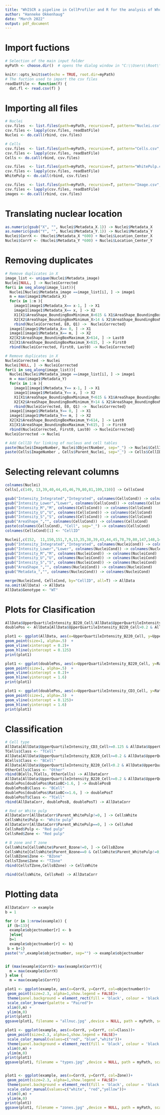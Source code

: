---
title: "WhISCR a pipeline in CellProfiler and R for the analysis of Whole-slide immunofluorescence image data"
author: "Hanneke Okkenhaug"
date: "March 2022"
output: pdf_document
---

# Import fuctions
```{r setup, include=FALSE}
# Selection of the main input folder 
myPath <- choose.dir()  # opens the dialog window in "C:\\Users\\Root\\Documents"

knitr::opts_knit$set(echo = TRUE, root.dir=myPath)
# The fuction used to import the csv files
readDatFile <- function(f) {
  dat.fl <- read.csv(f) }
```


# Importing all files
```{r}

# Nuclei
csv.files  <- list.files(path=myPath, recursive=T, pattern="Nuclei.csv", full.names=T)
csv.files <- lapply(csv.files, readDatFile)
Nuclei <- do.call(rbind, csv.files) 

# Cells 
csv.files  <- list.files(path=myPath, recursive=T, pattern="Cells.csv", full.names = TRUE)
csv.files <- lapply(csv.files, readDatFile)
Cells <- do.call(rbind, csv.files)

csv.files  <- list.files(path=myPath, recursive=T, pattern="WhitePulp.csv", full.names=T)
csv.files <- lapply(csv.files, readDatFile)
WhitePulp <- do.call(rbind, csv.files) 

csv.files  <- list.files(path=myPath, recursive=T, pattern="Image.csv", full.names=T)
csv.files <- lapply(csv.files, readDatFile)
images <- do.call(rbind, csv.files) 
```


# Translating nuclear location
```{r}

as.numeric(gsub("X", "", Nuclei$Metadata_X.1)) -> Nuclei$Metadata_X
as.numeric(gsub("Y", "", Nuclei$Metadata_Y.1)) -> Nuclei$Metadata_Y
Nuclei$CorrX <- (Nuclei$Metadata_X *600) + Nuclei$Location_Center_X
Nuclei$CorrY <- (Nuclei$Metadata_Y *600) + Nuclei$Location_Center_Y
```


# Removing duplicates
```{r}
# Remove duplicates in X
image_list <- unique(Nuclei$Metadata_image)
Nuclei[NULL, ] -> NucleiCorrected
for(i in seq_along(image_list)){
  Nuclei[Nuclei$Metadata_image ==image_list[i], ] -> image1
  m = max(image1$Metadata_X)
  for(x in 1:m ){
    image1[image1$Metadata_X== x-1, ] -> X1
    image1[image1$Metadata_X== x, ] -> X2
    X1[X1$AreaShape_BoundingBoxMinimum_X<615 & X1$AreaShape_BoundingBoxMaximum_X>614, ] -> E0
    X2[X2$AreaShape_BoundingBoxMinimum_X>14 & X2$AreaShape_BoundingBoxMaximum_X<615, ] -> Q1
    rbind(NucleiCorrected, E0, Q1) ->  NucleiCorrected}
  image1[image1$Metadata_X== 0, ] -> X1
  image1[image1$Metadata_X== m, ] -> X2
  X2[X2$AreaShape_BoundingBoxMaximum_X>614, ] -> Last0
  X1[X1$AreaShape_BoundingBoxMaximum_X<615, ] -> First0
  rbind(NucleiCorrected, First0, Last0) -> NucleiCorrected}

# Remove duplicates in X
NucleiCorrected -> Nuclei
Nuclei[NULL, ] -> NucleiCorrected
for(i in seq_along(image_list)){
  Nuclei[Nuclei$Metadata_image ==image_list[i], ] -> image1
  m = max(image1$Metadata_Y)
  for(x in 1:m ){
    image1[image1$Metadata_Y== x-1, ] -> X1
    image1[image1$Metadata_Y== x, ] -> X2
    X1[X1$AreaShape_BoundingBoxMinimum_Y<615 & X1$AreaShape_BoundingBoxMaximum_Y>614, ] -> E0
    X2[X2$AreaShape_BoundingBoxMinimum_Y>14 & X2$AreaShape_BoundingBoxMaximum_Y<615, ] -> Q1
    rbind(NucleiCorrected, E0, Q1) ->  NucleiCorrected}
  image1[image1$Metadata_Y== 0, ] -> X1
  image1[image1$Metadata_Y== m, ] -> X2
  X2[X2$AreaShape_BoundingBoxMaximum_Y>614, ] -> Last0
  X1[X1$AreaShape_BoundingBoxMaximum_Y<615, ] -> First0
  rbind(NucleiCorrected, First0, Last0) -> NucleiCorrected}
NucleiCorrected -> Nuclei

# Add CellID for linking of nucleus and cell tables
paste(Nuclei$ImageNumber, Nuclei$ObjectNumber, sep="_") -> Nuclei$CellID
paste(Cells$ImageNumber , Cells$Parent_Nuclei, sep="_") -> Cells$CellID
```

# Selecting relevant columns
```{r}
colnames(Nuclei)
Cells[,c(149, 13,39,40,44,45,46,79,80,81,109,110)] -> CellsCond

gsub("Intensity_Integrated","Integrated", colnames(CellsCond)) -> colnames(CellsCond)
gsub("Intensity_Lower","Lower", colnames(CellsCond)) -> colnames(CellsCond)
gsub("Intensity_M","M", colnames(CellsCond)) -> colnames(CellsCond)
gsub("Intensity_U","U", colnames(CellsCond)) -> colnames(CellsCond)
gsub("Intensity_S","S", colnames(CellsCond)) -> colnames(CellsCond)
gsub("AreaShape_","", colnames(CellsCond)) -> colnames(CellsCond)
paste(colnames(CellsCond), "Cell", sep="_") -> colnames(CellsCond)
colnames(CellsCond)[1] <- "CellID"

Nuclei[,c(152,  11,150,151,7,9,13,35,38,39,43,44,45,78,79,80,147,148,149)] -> NucleiCond
gsub("Intensity_Integrated","Integrated", colnames(NucleiCond)) -> colnames(NucleiCond)
gsub("Intensity_Lower","Lower", colnames(NucleiCond)) -> colnames(NucleiCond)
gsub("Intensity_M","M", colnames(NucleiCond)) -> colnames(NucleiCond)
gsub("Intensity_U","U", colnames(NucleiCond)) -> colnames(NucleiCond)
gsub("Intensity_S","S", colnames(NucleiCond)) -> colnames(NucleiCond)
gsub("AreaShape_","", colnames(NucleiCond)) -> colnames(NucleiCond)
gsub("Metadata_","", colnames(NucleiCond)) -> colnames(NucleiCond)

merge(NucleiCond, CellsCond, by="CellID", all=T) -> AllData
na.omit(AllData) -> AllData
AllData$Genotype <- "WT" 
```


# Plots for Clasification
```{r fig.height=3,fig.width=3}
AllData$UpperQuartileIntensity_B220_Cell/AllData$UpperQuartileIntensity_CD3_Cell -> AllData$RatioBC
doublePos <- AllData[AllData$UpperQuartileIntensity_B220_Cell>0.2 & AllData$UpperQuartileIntensity_CD3_Cell>0.125, ]

plot1 <- ggplot(AllData, aes(x=UpperQuartileIntensity_B220_Cell, y=UpperQuartileIntensity_CD3_Cell))+ 
geom_point(size=1, alpha=.5)  +
geom_vline(xintercept = 0.2)+ 
geom_hline(yintercept = 0.125)  
print(plot1) 

plot1 <- ggplot(doublePos, aes(x=UpperQuartileIntensity_B220_Cell, y=RatioBC))+ 
geom_point(size=1, alpha=.5)  +
geom_vline(xintercept = 0.2)+
geom_hline(yintercept = 1.6)
print(plot1) 

plot1 <- ggplot(doublePos, aes(x=UpperQuartileIntensity_CD3_Cell, y=RatioBC))+ 
geom_point(size=1, alpha=.5)  +
geom_vline(xintercept = 0.125)+
geom_hline(yintercept = 1.6)
print(plot1) 


```


# Classification
```{r}
# Cell type
AllData[AllData$UpperQuartileIntensity_CD3_Cell>=0.125 & AllData$UpperQuartileIntensity_B220_Cell<0.2, ] -> TCells
TCells$Class <- "TCell"
AllData[AllData$UpperQuartileIntensity_B220_Cell>=0.2 & AllData$UpperQuartileIntensity_CD3_Cell<0.125, ] -> BCells
BCells$Class <- "BCell"
AllData[AllData$UpperQuartileIntensity_B220_Cell<0.2 & AllData$UpperQuartileIntensity_CD3_Cell<0.125, ] -> OtherCells
OtherCells$Class <- "Other"
rbind(BCells,TCells, OtherCells) -> AllDataCorr
AllData[AllData$UpperQuartileIntensity_B220_Cell>=0.2 & AllData$UpperQuartileIntensity_CD3_Cell>=0.125, ] -> doublePos
doublePos[doublePos$RatioBC>1.6, ] -> doublePosB
doublePosB$Class <- "BCell"
doublePos[doublePos$RatioBC<=1.6, ] -> doublePosT
doublePosT$Class <- "TCell"
rbind(AllDataCorr, doublePosB, doublePosT) -> AllDataCorr

# Red or White pulp
AllDataCorr[AllDataCorr$Parent_WhitePulp!=0, ] -> CellsWhite
CellsWhite$Pulp <- "White pulp"
AllDataCorr[AllDataCorr$Parent_WhitePulp==0, ] -> CellsRed
CellsRed$Pulp <- "Red pulp"
CellsRed$Zone <- "Red pulp"

# B zone and T zone
CellsWhite[CellsWhite$Parent_Bzone!=0, ] -> CellsBZone
CellsWhite[CellsWhite$Parent_Bzone==0 & CellsWhite$Parent_WhitePulp!=0, ] -> CellsTZone
CellsBZone$Zone <- "BZone"
CellsTZone$Zone <- "TZone"
rbind(CellsTZone,CellsBZone) -> CellsWhite

rbind(CellsWhite, CellsRed) -> AllDataCorr


```


# Plotting data
```{r fig.height=20,fig.width=20}
AllDataCorr -> example
b = 1

for (r in 1:nrow(example)) {
 if (b<13){
  example$objectnumber[r] <- b
  }else{
  b=1
  example$objectnumber[r] <- b}
 b = b+1}
paste("n",example$objectnumber, sep="") -> example$objectnumber


if (max(example$CorrX)> max(example$CorrY)){
  m = max(example$CorrX)
} else {
  m = max(example$CorrY)}

plot1 <- ggplot(example, aes(x=CorrX, y=CorrY, col=objectnumber))+ 
 geom_point(size=2.3, alpha=1,show.legend = FALSE)+
 theme(panel.background = element_rect(fill = 'black', colour = 'black'), aspect.ratio=1:1, panel.grid.major=element_blank(),panel.grid.minor=element_blank())+
 scale_color_brewer(palette = "Paired")+
 xlim(0,m) +
 ylim(m,0)
print(plot1)  
ggsave(plot1, filename = "allnuc.jpg" ,device = NULL, path = myPath, scale = 2, width = 20, height = 20, dpi = 300, limitsize = TRUE)  

plot1 <- ggplot(example, aes(x=CorrX, y=CorrY, col=Class))+ 
 geom_point(size=2.3, alpha=1,show.legend = FALSE)+
 scale_color_manual(values=c("red", "blue","white"))+
 theme(panel.background = element_rect(fill = 'black', colour = 'black'), aspect.ratio=1:1,panel.grid.major=element_blank(),panel.grid.minor=element_blank())+
 xlim(0,m) +
 ylim(m,0)
print(plot1) 
ggsave(plot1, filename = "types.jpg" ,device = NULL, path = myPath, scale = 2, width = 20, height = 20, dpi = 300, limitsize = TRUE)  


plot1 <- ggplot(example, aes(x=CorrX, y=CorrY, col=Zone))+ 
 geom_point(size=2.3, alpha=1,show.legend = FALSE)+
 theme(panel.background = element_rect(fill = 'black', colour = 'black'),aspect.ratio=1:1, panel.grid.major=element_blank(),panel.grid.minor=element_blank())+
 scale_color_manual(values=c("white", "red","yellow"))+
 xlim(0,m) +
 ylim(m,0)
print(plot1)
ggsave(plot1, filename = "zones.jpg" ,device = NULL, path = myPath, scale = 2, width = 20, height = 20, dpi = 300, limitsize = TRUE)  



```




















